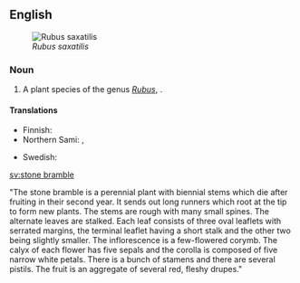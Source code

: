 ==English==
{{wikipedia}}
[[File:Rubus saxatilis02 cropped.jpg|thumb|right|''Rubus saxatilis'']]

===Noun===
{{en-noun|head=[[stone]] [[bramble]]}}

# A plant species of the genus ''[[Rubus]]'', {{taxlink|Rubus saxatilis|species}}.

====Translations====
{{trans-top|Rubus saxatilis}}
* Finnish: {{t+|fi|lillukka}}
* Northern Sami: {{t|se|veaddemuorji}}, {{t|se|lážžamuorji}}
{{trans-mid}}
* Swedish: {{t+|sv|stenbär|n}}
{{trans-bottom}}

[[sv:stone bramble]]

"The stone bramble is a perennial plant with biennial stems which die after fruiting in their second year. It sends out long runners which root at the tip to form new plants. The stems are rough with many small spines. The alternate leaves are stalked. Each leaf consists of three oval leaflets with serrated margins, the terminal leaflet having a short stalk and the other two being slightly smaller. The inflorescence is a few-flowered corymb. The calyx of each flower has five sepals and the corolla is composed of five narrow white petals. There is a bunch of stamens and there are several pistils. The fruit is an aggregate of several red, fleshy drupes."